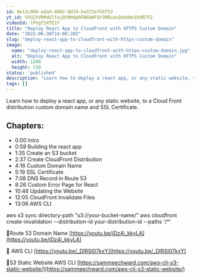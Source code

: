 ```yaml
---
id: 0e13c008-edad-4902-8d19-ba372ef50753
yt_id: VVU2YVRMdUlfajQtMHdpRFN6bWFQY3RRLmxQVmdmU1hURTFZ
videoId: lPVgfSXTE1Y
title: "Deploy React App to CloudFront with HTTPS Custom Domain"
date: "2022-06-30T14:00:20Z"
slug: "deploy-react-app-to-cloudfront-with-https-custom-domain"
image: 
  name: "deploy-react-app-to-cloudfront-with-https-custom-domain.jpg"
  alt: "Deploy React App to CloudFront with HTTPS Custom Domain"
  width: 1280
  height: 720
status: 'published'
description: "Learn how to deploy a react app, or any static website, to a Cloud Front distribution custom domain name and SSL Certificate."
tags: []
---
```


Learn how to deploy a react app, or any static website, to a Cloud Front distribution custom domain name and SSL Certificate.

## Chapters:

* 0:00​ Intro
* 0:59 Building the react app
* 1:35 Create an S3 bucket
* 2:37 Create CloudFront Distribution
* 4:16 Custom Domain Name
* 5:19 SSL Certificate
* 7:08 DNS Record in Route 53
* 8:26 Custom Error Page for React
* 10:46 Updating the Website
* 12:05 CloudFront Invalidate Files
* 13:06 AWS CLI

aws s3 sync directory-path "s3://your-bucket-name/" 
aws cloudfront create-invalidation --distribution-id your-distribution-id --paths '/*'

🔗Route 53 Domain Name
[https://youtu.be/jDz4j_kkyLA](https://youtu.be/jDz4j_kkyLA)

🔗 AWS CLI
[https://youtu.be/_DIRSI07kxY](https://youtu.be/_DIRSI07kxY)

🔗S3 Static Website AWS CLI
[https://sammeechward.com/aws-cli-s3-static-website/](https://sammeechward.com/aws-cli-s3-static-website/)


